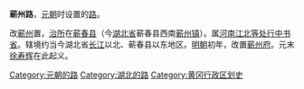 '''蕲州路'''，[[元朝|元朝]]时设置的[[路_(行政区划)|路]]。

改[[蕲州|蕲州]]置，[[治所|治所]]在[[蕲春县|蕲春县]]（今[[湖北省|湖北省]]蕲春县西南[[蕲州镇|蕲州镇]]）。属[[河南江北等处行中书省|河南江北等处行中书省]]。辖境约当今湖北省[[长江|长江]]以北、蕲春县以东地区。[[明朝|明朝]]初年，改置[[蕲州府|蕲州府]]。元末[[徐寿辉|徐寿辉]]在此起义。 
 
{{元朝行政区划|nocat}}
{{元朝行政区划小作品}}
[[Category:元朝的路|Category:元朝的路]]
[[Category:湖北的路|Category:湖北的路]]
[[Category:黄冈行政区划史|Category:黄冈行政区划史]]